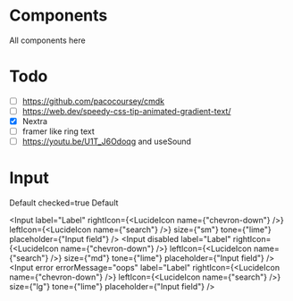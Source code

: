 # Components

All components here

# Todo

- [ ] https://github.com/pacocoursey/cmdk
- [ ] https://web.dev/speedy-css-tip-animated-gradient-text/
- [x] Nextra
- [ ] framer like ring text
- [ ] https://youtu.be/U1T_J6Odoqg and useSound

# Input


<Display label="Checkbox">
  <Checkbox defaultChecked={true}>Default checked=true</Checkbox>
  <Checkbox>Default</Checkbox>
</Display>

<Display label="Input">

<Input
  label="Label"
  rightIcon={<LucideIcon name={"chevron-down"} />}
  leftIcon={<LucideIcon name={"search"} />}
  size={"sm"}
  tone={"lime"}
  placeholder={"Input field"}
/>
<Input
  disabled
  label="Label"
  rightIcon={<LucideIcon name={"chevron-down"} />}
  leftIcon={<LucideIcon name={"search"} />}
  size={"md"}
  tone={"lime"}
  placeholder={"Input field"}
/>
<Input
  error
  errorMessage="oops"
  label="Label"
  rightIcon={<LucideIcon name={"chevron-down"} />}
  leftIcon={<LucideIcon name={"search"} />}
  size={"lg"}
  tone={"lime"}
  placeholder={"Input field"}
/>

  </Display>
